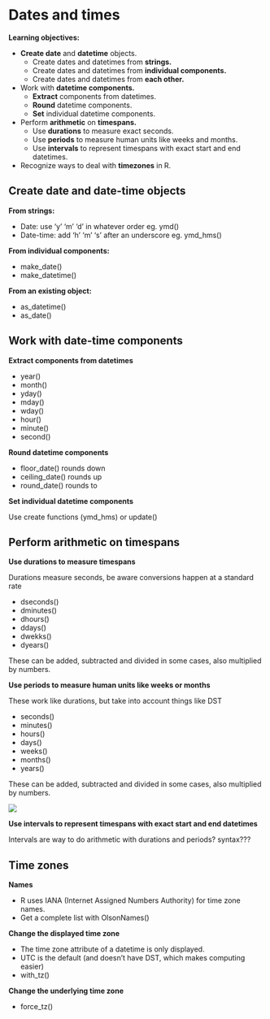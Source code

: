# Dates and times

**Learning objectives:**

- **Create date** and **datetime** objects.
  - Create dates and datetimes from **strings.**
  - Create dates and datetimes from **individual components.**
  - Create dates and datetimes from **each other.**
- Work with **datetime components.**
  - **Extract** components from datetimes.
  - **Round** datetime components.
  - **Set** individual datetime components.
- Perform **arithmetic** on **timespans.**
  - Use **durations** to measure exact seconds.
  - Use **periods** to measure human units like weeks and months.
  - Use **intervals** to represent timespans with exact start and end datetimes.
- Recognize ways to deal with **timezones** in R.

## Create date and date-time objects

**From strings:**

- Date: use 'y' 'm' 'd' in whatever order eg. ymd()
- Date-time: add 'h' 'm' 's' after an underscore eg. ymd_hms()

**From individual components:**

- make_date()
- make_datetime()

**From an existing object:**

- as_datetime()
- as_date()
 
## Work with date-time components

**Extract components from datetimes**

- year()
- month()
- yday()
- mday()
- wday()
- hour()
- minute()
- second()

**Round datetime components**

- floor_date() rounds down
- ceiling_date() rounds up
- round_date() rounds to

**Set individual datetime components**

Use create functions (ymd_hms) or update()

## Perform arithmetic on timespans

**Use durations to measure timespans**

Durations measure seconds, be aware conversions happen at a standard rate

- dseconds()
- dminutes()
- dhours()
- ddays()
- dwekks()
- dyears()

These can be added, subtracted and divided in some cases, also multiplied by numbers.

**Use periods to measure human units like weeks or months**

These work like durations, but take into account things like DST

- seconds()
- minutes()
- hours()
- days()
- weeks()
- months()
- years()

These can be added, subtracted and divided in some cases, also multiplied by numbers.

![](https://d33wubrfki0l68.cloudfront.net/0020136325ea844476bc61eb7e95d2ac5aeebf00/893e9/diagrams/datetimes-arithmetic.png)

**Use intervals to represent timespans with exact start and end datetimes**

Intervals are way to do arithmetic with durations and periods?
syntax???

## Time zones

**Names**

- R uses IANA (Internet Assigned Numbers Authority) for time zone names.
- Get a complete list with OlsonNames()

**Change the displayed time zone**

- The time zone attribute of a datetime is only displayed.
- UTC is the default (and doesn't have DST, which makes computing easier)
- with_tz()

**Change the underlying time zone**

- force_tz()
